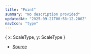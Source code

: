 ```yaml
---
title: "Point"
summary: "No description provided"
updatedAt: "2025-09-21T00:58:12.200Z"
navIcon: "type"
---
```



\{
  x: ScaleType,
  y: ScaleType
}

- [Source](https://github.com/NMMTY/LazyCanvas/blob/1d5786684b8ca8d543a4533b2b64f8d093b1e426/packages/lazycanvas/src/types/types.d.ts#L74)